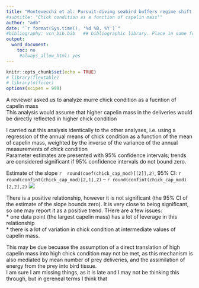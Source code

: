 ```yaml
---
title: "Montevecchi et al: Pursuit-diving seabird buffers regime shift involving a three-decade decline in forage fish condition and abundance"
#subtitle: "Chick condition as a function of capelin mass"" 
author: "adb"
date: "`r format(Sys.time(), '%d %B, %Y')`"
#bibliography: vcn_bib.bib   ## bibliographic library. Place in same folder as .Rmd
output:
  word_document:
    toc: no
     #always_allow_html: yes
---
```


```r
knitr::opts_chunk$set(echo = TRUE)
# library(flextable)
# library(officer)
options(scipen = 999)
```

A reviewer asked us to analyze murre chick condition as a fucntion of capelin mass   
This analysis would assume that higher capelin mass in the deliveries would be directly reflected in higher chick condition       

I carried out this analysis identically to the other analyses, i.e. using a regression of the annual means of chick condition as a function of the mean of capelin mass,  weighted by the inverse of the variance of the annual measurements of chick condition       
Parameter estimates are presented with 95% confidence intervals; trends are considered significant if 95% confidence intervals do not bound zero.      


Estimate of the slope `r  round(coef(chick_cap_mod)[[2]],2)`, 95% CI: 
`r round(confint(chick_cap_mod)[2,1],2)` -- `r round(confint(chick_cap_mod)[2,2],2)`
![](../analysis/output/chickcondition_f_capelinmass.png)      


There is a positive relationship, however it is not significant (the 95% CI of the estimate of the slope bounds zero). It is very close to being significant, so one may report it as a positive trend.
THere are a few issues:    
  * one data point (the largest capelin mass) has a lot of leverage in this relationship    
  * there is a lot of variation in chick condition at intermediate values of capelin mass.    
  
  
This may be due becuase the assumption of a direct translation of high capelin mass into high chick condition may not be met, as this mechanism is also mediated by mean number of prey deliveries, and the assimilation of energy from the prey into bird tissue.      
I am sure I am missing things, as it is late and I may not be thinking this through, but in gereneal terms I think that 
